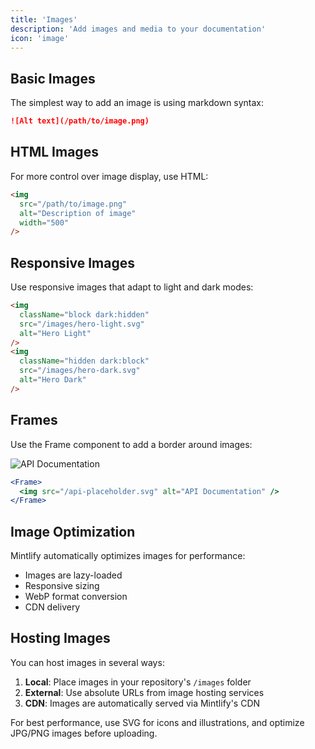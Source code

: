 ```yaml
---
title: 'Images'
description: 'Add images and media to your documentation'
icon: 'image'
---
```


## Basic Images

The simplest way to add an image is using markdown syntax:

```md
![Alt text](/path/to/image.png)
```

## HTML Images

For more control over image display, use HTML:

```html
<img
  src="/path/to/image.png"
  alt="Description of image"
  width="500"
/>
```

## Responsive Images

Use responsive images that adapt to light and dark modes:

```html
<img
  className="block dark:hidden"
  src="/images/hero-light.svg"
  alt="Hero Light"
/>
<img
  className="hidden dark:block"
  src="/images/hero-dark.svg"
  alt="Hero Dark"
/>
```

## Frames

Use the Frame component to add a border around images:

<Frame>
  <img src="/api-placeholder.svg" alt="API Documentation" />
</Frame>

```jsx
<Frame>
  <img src="/api-placeholder.svg" alt="API Documentation" />
</Frame>
```

## Image Optimization

Mintlify automatically optimizes images for performance:

- Images are lazy-loaded
- Responsive sizing
- WebP format conversion
- CDN delivery

## Hosting Images

You can host images in several ways:

1. **Local**: Place images in your repository's `/images` folder
2. **External**: Use absolute URLs from image hosting services
3. **CDN**: Images are automatically served via Mintlify's CDN

<Tip>
  For best performance, use SVG for icons and illustrations, and optimize JPG/PNG images before uploading.
</Tip>